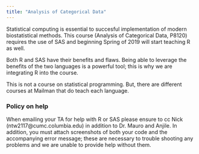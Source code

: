 ```yaml
---
title: "Analysis of Categorical Data"
---
```


Statistical computing is essential to succesful implementation of modern biostatistical methods. This course (Analysis of Categorical Data, P8120) requires the use of SAS and beginning Spring of 2019 will start teaching R as well. 

Both R and SAS have their benefits and flaws. Being able to leverage the benefits of the two languages is a powerful tool; this is why we are integrating R into the course. 

This is not a course on statistical programming. But, there are different courses at Mailman that do teach each language. 

### Policy on help

When emailing your TA for help with R or SAS please ensure to cc Nick (ntw2117@cumc.columbia.edu) in addition to Dr. Mauro and Anjile. In addition, you must attach screenshots of both your code and the accompanying error message; these are necessary to trouble shooting any problems and we are unable to provide help without them.